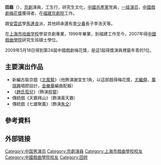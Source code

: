 {{Unreferenced|time=2014-05-27T03:15:58+00:00}}
'''田磊'''（{{bd|1980年|11月20日|}}），[[京劇|京劇]]演員，工生行，研究生文化，[[中國共產黨|中國共產黨]]党員，[[一级演员|一级演员]]，[[中國戲劇梅花獎|中國戲劇梅花獎]]獲得者，在[[福建京劇院|福建京劇院]]工作。

跟[[安雲武|安雲武]]學[[馬連良|馬連良]]派，其他師承還有[[李少春|李少春]]長子李浩天等。

在[[上海市戏曲学校|上海市戏曲学校]]學習京劇專業，1999年畢業，到福建工作至今，2007年得[[中國戲曲學院|中國戲曲學院]]研究生班碩士學位。

2009年5月18日得到第24屆中國戲劇梅花獎，是這1屆得獎演員裡最年青的1位。

== 主要演出作品 ==
*新編古裝京戲《[[北風緊|北風緊]]》（他飾演謝宜生1角，以這部戲得梅花獎，[[尤繼舜|尤繼舜]]、[[萬瑞興|萬瑞興]]唱腔設計，[[金樂華|金樂華]]編曲配器）
*《[[趙氏孤兒|趙氏孤兒]]》（飾演[[程嬰|程嬰]]）
*傳統戲《天霸拜山》（飾演黃天霸）
*傳統戲《七雄聚義》（飾演[[朱仝|朱仝]]）

== 參考資料 ==
{{reflist}}

== 外部链接 ==
{{中国戏剧梅花奖}}

{{Authority control}}
[[Category:中国男演员|Category:中国男演员]]
[[Category:京劇演員|Category:京劇演員]]
[[Category:上海市戲曲學校校友|Category:上海市戲曲學校校友]]
[[Category:中國戲曲學院校友|Category:中國戲曲學院校友]]
[[Category:田姓|Category:田姓]]